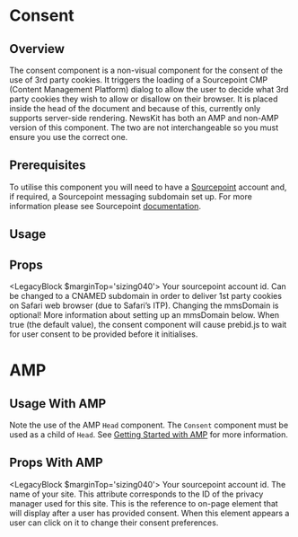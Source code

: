 


# Consent

## Overview

The consent component is a non-visual component for the consent of the use of 3rd party cookies. It triggers the loading of a Sourcepoint CMP (Content Management Platform) dialog to allow the user to decide what 3rd party cookies they wish to allow or disallow on their browser. It is placed inside the head of the document and because of this, currently only supports server-side rendering. NewsKit has both an AMP and non-AMP version of this component. The two are not interchangeable so you must ensure you use the correct one.

## Prerequisites

To utilise this component you will need to have a [Sourcepoint](https://www.sourcepoint.com) account and, if required, a Sourcepoint messaging subdomain set up. For more information please see Sourcepoint [documentation](https://documentation.sourcepoint.com/web-implementation/sourcepoint-set-up-and-configuration-v2).

## Usage

<CodeFromFile path="examples/consent.tsx"/>

## Props

<LegacyBlock $marginTop='sizing040'>
  <Prop required name='accountId' type='string'>
    Your sourcepoint account id.
  </Prop>
  <Prop name='mmsDomain' type='string' default="https://message{accountId}.sp-prod.net">
    Can be changed to a CNAMED subdomain in order to deliver 1st party cookies on Safari web browser (due to Safari’s ITP). Changing the mmsDomain is optional! More information about setting up an mmsDomain below.
  </Prop>
  <Prop name='waitForConsent' type='boolean' default="true">
    When true (the default value), the consent component will cause prebid.js to wait for user consent to be provided before it initialises.
  </Prop>
</LegacyBlock>

# AMP

## Usage With AMP

Note the use of the AMP `Head` component. The `Consent` component must be used as a child of `Head`. See [Getting Started with AMP](/guides/getting-started-amp) for more information.

<CodeFromFile path="examples/amp/consent.tsx"/>

## Props With AMP

<LegacyBlock $marginTop='sizing040'>
  <Prop required name='accountId' type='string'>
    Your sourcepoint account id.
  </Prop>
  <Prop required name='siteName' type='string'>
    The name of your site.
  </Prop>
  <Prop required name='privacyManagerId' type='string'>
    This attribute corresponds to the ID of the privacy manager used for this site.
  </Prop>
  <Prop name='postPromptUI' type='string' default="privacy-settings-prompt">
    This is the reference to  on-page element that will display after a user has provided consent. When this element appears a user can click on it to change their consent preferences.
  </Prop>
</LegacyBlock>
